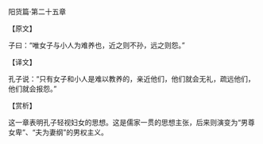

阳货篇·第二十五章

【原文】

子曰：“唯女子与小人为难养也，近之则不孙，远之则怨。”

【译文】

孔子说：“只有女子和小人是难以教养的，亲近他们，他们就会无礼，疏远他们，他们就会报怨。”

【赏析】

这一章表明孔子轻视妇女的思想。这是儒家一贯的思想主张，后来则演变为“男尊女卑”、“夫为妻纲”的男权主义。

